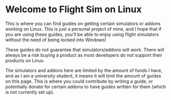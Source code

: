
# Welcome to Flight Sim on Linux

This is where you can find guides on getting certain simulators or addons working on Linux. This is just
a personal project of mine, and I hope that if you are using these guides, you'll be able to enjoy using
flight simulators without the need of being locked into Windows!

<Callout type="warning" emoji="⚠️">
    These guides do not guarantee that simulators/addons will work. There will always be a risk buying a
    product as most developers do not support their products on Linux.
</Callout>

The simulators and addons here are limited by the amount of funds I have, and as I am a university student,
it means it will limit the amount of guides on this page. This is where you could contribute by writing a
guide, or potentially donate for certain addons to have guides written for them (which is not currently
set up).
